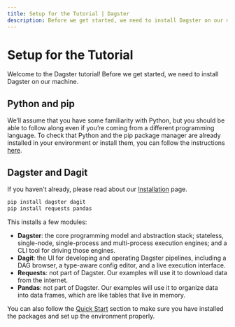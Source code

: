 ```yaml
---
title: Setup for the Tutorial | Dagster
description: Before we get started, we need to install Dagster on our machine.
---
```


# Setup for the Tutorial

Welcome to the Dagster tutorial! Before we get started, we need to install Dagster on our machine.

## Python and pip

We’ll assume that you have some familiarity with Python, but you should be able to follow along even if you’re coming from a different programming language. To check that Python and the pip package manager are already installed in your environment or install them, you can follow the instructions [here](https://packaging.python.org/guides/installing-using-pip-and-virtual-environments/).

## Dagster and Dagit

If you haven't already, please read about our [Installation](/getting-started/install) page.

```bash
pip install dagster dagit
pip install requests pandas
```

This installs a few modules:

- **Dagster**: the core programming model and abstraction stack; stateless, single-node, single-process and multi-process execution engines; and a CLI tool for driving those engines.
- **Dagit**: the UI for developing and operating Dagster pipelines, including a DAG browser, a type-aware config editor, and a live execution interface.
- **Requests**: not part of Dagster. Our examples will use it to download data from the internet.
- **Pandas**: not part of Dagster. Our examples will use it to organize data into data frames, which are like tables that live in memory.

You can also follow the [Quick Start](/getting-started#quick-start) section to make sure you have installed the packages and set up the environment properly.
